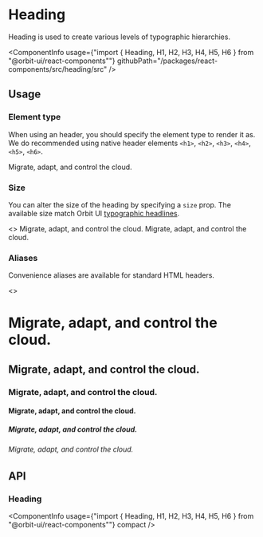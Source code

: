 
<Meta
    title="Components/Heading"
    id="heading"
/>

# Heading

<Tagline>Heading is used to create various levels of typographic hierarchies.</Tagline>

<ComponentInfo
    usage={"import { Heading, H1, H2, H3, H4, H5, H6 } from \"@orbit-ui/react-components\""}
    githubPath="/packages/react-components/src/heading/src"
/>

## Usage

### Element type

When using an header, you should specify the element type to render it as. We do recommended using native header elements `<h1>`, `<h2>`, `<h3>`, `<h4>`, `<h5>`, `<h6>`.

<Preview>
    <Story name="element type">
        <Heading as="h1">Migrate, adapt, and control the cloud.</Heading>
    </Story>
</Preview>

### Size

You can alter the size of the heading by specifying a `size` prop. The available size match Orbit UI [typographic headlines](?path=/docs/typography--page#headlines).

<Preview>
    <Story name="size">
        <>
            <Heading as="h3">Migrate, adapt, and control the cloud.</Heading>
            <Heading as="h4" size="sm">Migrate, adapt, and control the cloud.</Heading>
        </>
    </Story>
</Preview>

### Aliases

Convenience aliases are available for standard HTML headers.

<Preview>
    <Story name="aliases">
        <>
            <H1>Migrate, adapt, and control the cloud.</H1>
            <H2>Migrate, adapt, and control the cloud.</H2>
            <H3>Migrate, adapt, and control the cloud.</H3>
            <H4>Migrate, adapt, and control the cloud.</H4>
            <H5>Migrate, adapt, and control the cloud.</H5>
            <H6>Migrate, adapt, and control the cloud.</H6>
        </>
    </Story>
</Preview>

## API

### Heading

<ComponentInfo
    usage={"import { Heading, H1, H2, H3, H4, H5, H6 } from \"@orbit-ui/react-components\""}
    compact
/>

<ArgsTable of={InnerHeading} />

